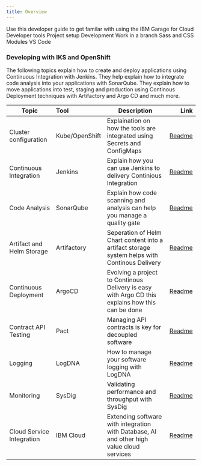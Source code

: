 ```yaml
---
title: Overview
---
```


<PageDescription>
Use this developer guide to get familar with using the IBM Garage for Cloud Developer tools
</PageDescription>

<AnchorLinks>
  <AnchorLink>Project setup</AnchorLink>
  <AnchorLink>Development</AnchorLink>
  <AnchorLink>Work in a branch</AnchorLink>
  <AnchorLink>Sass and CSS Modules</AnchorLink>
  <AnchorLink>VS Code</AnchorLink>
</AnchorLinks>

### Developing with IKS and OpenShift

The following topics explain how to create and deploy applications using Continuous Integration with Jenkins. They help explain how to integrate code analysis into your applications with SonarQube. They explain how to move applications into test, staging and production using Continous Deployment techniques with Artifactory and Argo CD and much more.


| Topic                     | Tool           |Description | Link                               |
| -----------------------   |:-------------- |------------| ----------------------------------:|
| Cluster configuration     | Kube/OpenShift | Explaination on how the tools are integrated using Secrets and ConfigMaps | [Readme](./docs/CLUSTER_CONFIG.md) |
| Continuous Integration    | Jenkins        | Explain how you can use Jenkins to delivery Continious Integration           | [Readme](./docs/JENKINS.md)        |
| Code Analysis             | SonarQube      | Explain how code scanning and analysis can help you manage a quality gate | [Readme](./docs/SONAR.md)          |
| Artifact and Helm Storage | Artifactory    | Seperation of Helm Chart content into a artifact storage system helps with Continous Delivery | [Readme](./docs/ARTIFACTORY.md)    |
| Continuous Deployment     | ArgoCD         | Evolving a project to Continous Delivery is easy with Argo CD this explains how this can be done           | [Readme](./docs/ARGOCD.md)         |
| Contract API Testing      | Pact           | Managing API contracts is key for decoupled software  | [Readme](./docs/PACT.md)           |
| Logging                   | LogDNA         | How to manage your software logging with LogDNA           | [Readme](./docs/LOGDNA.md)         |
| Monitoring                | SysDig         | Validating performance and throughput with SysDig     | [Readme](./docs/SYSDIG.md)         |
| Cloud Service Integration | IBM Cloud      | Extending software with integration with Database, AI and other high value cloud services | [Readme](./docs/IBMCLOUD.md)       |

